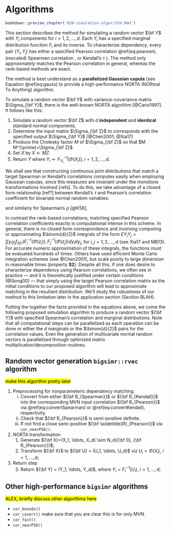# Algorithms

```r
bookdown::preview_chapter('020-simulation-algorithm.Rmd')
```

This section describes the method for simulating a random vector $\bf Y$ with $Y_i$ components for $i=1,2,\ldots,d$. Each $Y_i$ has a specified marginal
distribution function $F_i$ and its inverse. To characterize dependency, every pair $(Y_i, Y_j)$ has either a specified Pearson correlation \@ref(eq:pearson), (rescaled) Spearman correlation \, or Kendall's $\tau$ ). The method only approximately matches the Pearson correlation in general, whereas the rank-based methods are exact.

The method is best understand as a **parallelized Gaussian copula** (see Equation \@ref(eq:gauss) to provide a high-performance NORTA (NORmal To Anything) algorithm.

To simulate a random vector $\bf Y$ with variance-covariance matrix $\Sigma_{\bf Y}$,
there is the well-known NORTA algorithm [@Cario1997]. It follows like this:

1. Simulate a random vector $\bf Z$ with $d$ **independent** and **identical** standard normal components.
2. Determine the input matrix $\Sigma_{\bf Z}$ to corresponds with the
   specified output $\Sigma_{\bf Y}$ [@Chen2001; @Xia17]
3. Produce the Cholesky factor $M$ of $\Sigma_{\bf Z}$ so that $M M^{\prime}=\Sigma_{\bf Z}$.
4. Set $X$ by $X \gets MZ$.
5. $\text{Return} \; Y \; \text{where} \; Y_i \gets F_{Y_i}^{-1}[\Phi(X_i)], \; i=1,2,...,d$.

We shall see that constructing continuous joint distributions that match a target Spearman or Kendall's correlations computes easily when employing Gaussian copulas, since this measures are invariant under the monotone transformations involved [refs]. 
To do this, we take advantage of a closed form relationship [ref?] between Kendall's $\tau$ and Pearson's correlation coefficient for bivariate normal random variables:

\begin{equation}
(\#eq:convertKendall)
r_{Pearson} = sin \left( \tau_{Kendall} \times \frac{\pi}{2} \right), 
\end{equation}

\noindent and similarly for Spearman's $\rho$ [@K58],

\begin{equation}
(\#eq:convertSpearman)
\rho_{Pearson} = 2 \times sin \left( \rho_{Spearman} \times \frac{\pi}{6} \right).
\end{equation}

<!-- 
For discrete marginals, achieving a target Spearman correlation under this scheme is possible by using components from Equation \@ref(eq:spearmanRescaled) to further adjust the input correlation matrix. Let the unscaled Spearman correlation coefficients be $\rho_{s} \left(Y_{i}, Y_{i^\prime}\right)$ for two marginal distributions and divide the target correlation by the product in the denominator of Equation \@ref(eq:spearmanRescaled). Let these adjustment factors be denoted as $a_i = \left[ 1 - \sum_y p_i(y)^3 \right]^{1/2}$ and specifically rescale the target Spearman correlation matrix by

\begin{equation}
(\#eq:convertSpearmanDiscrete)
\rho_{rs} \left(Y_{i}, Y_{i^\prime}\right) = \frac{\rho_{s} \left(Y_{i}, Y_{i^\prime}\right)}{a_i \times a_{i^\prime}}.
\end{equation}

In a similar fashion, we rescale Kendall's $\tau$ to adjust the input correlation matrix. The conversion formula is given by

\begin{equation}
(\#eq:convertKendallDiscrete)
\rho_{rs} \left(Y_{i}, Y_{i^\prime}\right) = \frac{\rho_{s} \left(Y_{i}, Y_{i^\prime}\right)}{a_i \times a_{i^\prime}}.
\end{equation}

your comment -->

In contrast the rank-based correlations, matching specified Pearson correlation coefficients exactly is computational intense in this scheme. In general, there is no closed form correspondence and involving computing or approximating $\binom{d}{2}$ integrals of the form $EY_iY_j = \int \int y_i y_j f_{X|r}(F_i^{-1}(\Phi(z_i)), F_j^{-1}(\Phi(z_j))dy_idy_j$, for $i,j=1,2,\ldots,d$ (see Xia17 and MB13). 
For accurate numeric approximation of these integrals, the functions must be evaluated hundreds of times. 
Others have used efficient Monte Carlo integration schemes (see @Chen2001), but scale poorly to large dimension in reasonable times (property **S2**). 
Despite all this, if one does desire to characterize dependency using Pearson correlations, we often see in practice --- and it is theoretically justified under certain conditions (@Song00) --- 
that simply using the target Pearson correlation matrix as the initial conditions to our proposed algorithm will lead to approximate matching in the resultant distribution.
We'll study the robustness of our method to this limitation later in the application section (Section BLAH).

Putting the together the facts provided in the equations above, we come the following proposed simulation algorithm to produce a random vector ${\bf Y}$ with specified Spearman's correlation and marginal distributions. Note that all computational steps can be parallelized as each operation can be done or either the $d$ marginals or the $\binom{d}{2}$ pairs for the correlation values. Even the generation of multivariate normal random vectors is parallelized through optimized matrix multiplication/decomposition routines. 

## Random vector generation `bigsimr::rvec` algorithm {#rand-vec-gen}

<mark>make this algorithm pretty later </mark>

1. Preprocessing for nonparameteric dependency matching.  
	(i) Convert from either ${\bf R_{Spearman}}$ or ${\bf R_{Kendall}}$ into the corresponding MVN input correlation ${\bf R_{Pearson}}$ via \@ref(eq:convertSpearman) or \@ref(eq:convertKendall), respectivity.  
	(ii) Check that ${\bf R_{Pearson}}$ is semi-positive definite.  
	(ii) If not find a close semi-positive ${\bf \widetilde{R}_{Pearson}}$ via `cor_nearPSD()`.  
2. NORTA transformation  
	(1) Generate ${\bf X}=(X_1, \ldots, X_d) \sim N_d({\bf 0}, {\bf R_{Pearson}})$;  
	(2) Transform ${\bf X}$ to ${\bf U} = (U_1, \ldots,  U_d)$ viz $U_i=\Phi(X_i)$, $i=1, \ldots, d$;  
3. Return step  
	(3) Return ${\bf Y}  = (Y_1, \ldots,  Y_d)$, where $Y_i=F_i^{-1}(U_i)$, $i=1, \ldots, d$;  

## Other high-performance `bigsimr` algorithms

<mark> ALEX, briefly discuss other algorithms here </mark>

- `cor_bounds()`  
- `cor_covert()` make sure that you are clear this is for only MVN.  
- `cor_fast()`  
- `cor_nearPSD()`  
